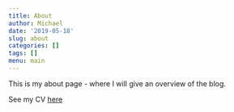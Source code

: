 ```yaml
---
title: About
author: Michael
date: '2019-05-18'
slug: about
categories: []
tags: []
menu: main
--- 
```


This is my about page - where I will give an overview of the blog.

See my CV [here](/Vitae.pdf) 